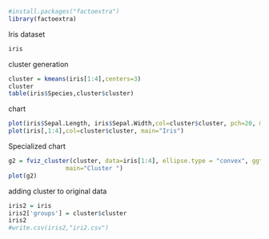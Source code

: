 ```r
#install.packages("factoextra")
library(factoextra)

```

Iris dataset 
```r
iris
```
cluster generation
```r
cluster = kmeans(iris[1:4],centers=3)
cluster
table(iris$Species,cluster$cluster)

```
chart
```r
plot(iris$Sepal.Length, iris$Sepal.Width,col=cluster$cluster, pch=20, main="iris")
plot(iris[,1:4],col=cluster$cluster, main="Iris")
```
Specialized chart
```r
g2 = fviz_cluster(cluster, data=iris[1:4], ellipse.type = "convex", ggtheme = theme_bw(),
                main="Cluster ")
plot(g2)
```
adding cluster to original data 
```r
iris2 = iris
iris2['groups'] = cluster$cluster
iris2
#write.csv(iris2,"iri2.csv")
```

